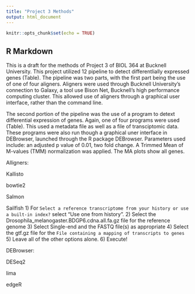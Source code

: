 ```yaml
---
title: "Project 3 Methods"
output: html_document
---
```


```r
knitr::opts_chunk$set(echo = TRUE)
```

## R Markdown

This is a draft for the methods of Project 3 of BIOL 364 at Bucknell University. 
This project utilized 12 pipeline to detect differentlially expressed genes (Table). The pipeline was two parts, with the first part being the use of one of four aligners. Aligners were used through Bucknell University's connection to Galaxy, a tool use Bison Net, Bucknell's high performance computing cluster. This allowed use of aligners through a graphical user interface, rather than the command line. 

The second portion of the pipeline was the use of a program to detext differential expression of genes. Again, one of four programs were used (Table). This used a metadata file as well as a file of transciptomic data. These programs were also run though a graphical uner interface in DEBrowser, launched through the R package DEBrowser. Parameters used include: an adjusted p value of 0.01, two fold change. A Trimmed Mean of M-values (TMM) normalization was applied. The MA plots show all genes. 

Alligners:

  Kallisto

  bowtie2

  Salmon

  Sailfish
    1) For `Select a reference transcriptome from your history or use a built-in index?` select "Use one from history".
    2) Select the Drosophila_melanogaster.BDGP6.cdna.all.fa.gz file for the reference genome
    3) Select Single-end and the FASTQ file(s) as appropriate
    4) Select the gtf.gz file for the `File containing a mapping of transcripts to genes`
    5) Leave all of the other options alone.
    6) Execute!
  
DEBrowser:

  DESeq2
  
  lima
  
  edgeR
  
  

